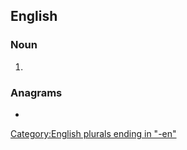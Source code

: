 ==English==

===Noun===
{{head|en|noun plural form}}

# {{plural of|shopman|lang=en}}

===Anagrams===
* {{anagrams|en|a=ehmnops|Shompen|phenoms}}

[[Category:English plurals ending in "-en"]]